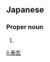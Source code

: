 ==Japanese==
{{ja-kanjitab|やす|ひろ}}

===Proper noun===
{{ja-pos|proper|やすひろ}}

# {{given name|male|lang=ja|sort=やすひろ}}

[[li:泰宏]]